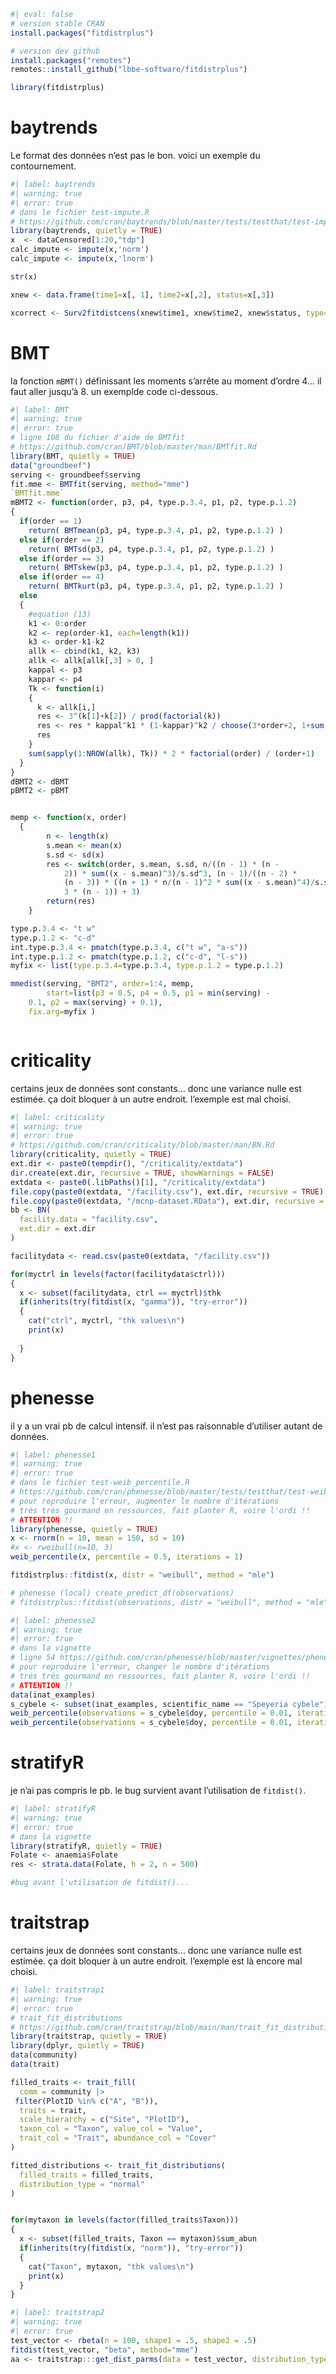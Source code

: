 ```r
#| eval: false
# version stable CRAN
install.packages("fitdistrplus")

# version dev github
install.packages("remotes")
remotes::install_github("lbbe-software/fitdistrplus")

```
```r
library(fitdistrplus)
```


# baytrends

Le format des données n'est pas le bon. voici un exemple du contournement.

```r
#| label: baytrends
#| warning: true
#| error: true
# dans le fichier test-impute.R
# https://github.com/cran/baytrends/blob/master/tests/testthat/test-impute.R
library(baytrends, quietly = TRUE)
x  <- dataCensored[1:20,"tdp"]
calc_impute <- impute(x,'norm')
calc_impute <- impute(x,'lnorm')

str(x)

xnew <- data.frame(time1=x[, 1], time2=x[,2], status=x[,3])

xcorrect <- Surv2fitdistcens(xnew$time1, xnew$time2, xnew$status, type="interval")


```

  
# BMT

la fonction `mBMT()` définissant les moments s'arrête au moment d'ordre 4... il faut aller jusqu'à 8. un exemplde code ci-dessous.

```r
#| label: BMT
#| warning: true
#| error: true
# ligne 108 du fichier d'aide de BMTfit
# https://github.com/cran/BMT/blob/master/man/BMTfit.Rd
library(BMT, quietly = TRUE)
data("groundbeef")
serving <- groundbeef$serving
fit.mme <- BMTfit(serving, method="mme")
`BMTfit.mme`
mBMT2 <- function(order, p3, p4, type.p.3.4, p1, p2, type.p.1.2) 
{
  if(order == 1)
    return( BMTmean(p3, p4, type.p.3.4, p1, p2, type.p.1.2) )
  else if(order == 2)
    return( BMTsd(p3, p4, type.p.3.4, p1, p2, type.p.1.2) )
  else if(order == 3)
    return( BMTskew(p3, p4, type.p.3.4, p1, p2, type.p.1.2) )
  else if(order == 4)
    return( BMTkurt(p3, p4, type.p.3.4, p1, p2, type.p.1.2) )
  else
  {
    #equation (13)
    k1 <- 0:order
    k2 <- rep(order-k1, each=length(k1))
    k3 <- order-k1-k2
    allk <- cbind(k1, k2, k3)
    allk <- allk[allk[,3] > 0, ]
    kappal <- p3
    kappar <- p4
    Tk <- function(i)
    {
      k <- allk[i,]
      res <- 3^(k[1]+k[2]) / prod(factorial(k))
      res <- res * kappal^k1 * (1-kappar)^k2 / choose(3*order+2, 1+sum(1:3*k))
      res
    }
    sum(sapply(1:NROW(allk), Tk)) * 2 * factorial(order) / (order+1)
  }
}
dBMT2 <- dBMT
pBMT2 <- pBMT


memp <- function(x, order)
  {
        n <- length(x)
        s.mean <- mean(x)
        s.sd <- sd(x)
        res <- switch(order, s.mean, s.sd, n/((n - 1) * (n - 
            2)) * sum((x - s.mean)^3)/s.sd^3, (n - 1)/((n - 2) * 
            (n - 3)) * ((n + 1) * n/(n - 1)^2 * sum((x - s.mean)^4)/s.sd^4 - 
            3 * (n - 1)) + 3)
        return(res)
    }

type.p.3.4 <- "t w"
type.p.1.2 <- "c-d"
int.type.p.3.4 <- pmatch(type.p.3.4, c("t w", "a-s"))
int.type.p.1.2 <- pmatch(type.p.1.2, c("c-d", "l-s"))
myfix <- list(type.p.3.4=type.p.3.4, type.p.1.2 = type.p.1.2)

mmedist(serving, "BMT2", order=1:4, memp,
        start=list(p3 = 0.5, p4 = 0.5, p1 = min(serving) - 
    0.1, p2 = max(serving) + 0.1),
    fix.arg=myfix )



```

# criticality

certains jeux de données sont constants... donc une variance nulle est estimée. ça doit bloquer à un autre endroit. l'exemple est mal choisi.

```r
#| label: criticality
#| warning: true
#| error: true
# https://github.com/cran/criticality/blob/master/man/BN.Rd
library(criticality, quietly = TRUE)
ext.dir <- paste0(tempdir(), "/criticality/extdata")
dir.create(ext.dir, recursive = TRUE, showWarnings = FALSE)
extdata <- paste0(.libPaths()[1], "/criticality/extdata")
file.copy(paste0(extdata, "/facility.csv"), ext.dir, recursive = TRUE)
file.copy(paste0(extdata, "/mcnp-dataset.RData"), ext.dir, recursive = TRUE)
bb <- BN(
  facility.data = "facility.csv",
  ext.dir = ext.dir
)

facilitydata <- read.csv(paste0(extdata, "/facility.csv"))

for(myctrl in levels(factor(facilitydata$ctrl)))
{
  x <- subset(facilitydata, ctrl == myctrl)$thk
  if(inherits(try(fitdist(x, "gamma")), "try-error"))
  {
    cat("ctrl", myctrl, "thk values\n")
    print(x)
  
  }
}

```

# phenesse

il y a un vrai pb de calcul intensif. il n'est pas raisonnable d'utiliser autant de données.

```r
#| label: phenesse1
#| warning: true
#| error: true
# dans le fichier test-weib_percentile.R
# https://github.com/cran/phenesse/blob/master/tests/testthat/test-weib_percentile.R
# pour reproduire l'erreur, augmenter le nombre d'itérations
# très très gourmand en ressources, fait planter R, voire l'ordi !!
# ATTENTION !!
library(phenesse, quietly = TRUE)
x <- rnorm(n = 10, mean = 150, sd = 10)
#x <- rweibull(n=10, 3)
weib_percentile(x, percentile = 0.5, iterations = 1)

fitdistrplus::fitdist(x, distr = "weibull", method = "mle")

# phenesse (local) create_predict_df(observations)
# fitdistrplus::fitdist(observations, distr = "weibull", method = "mle")
```

```r
#| label: phenesse2
#| warning: true
#| error: true
# dans la vignette
# ligne 54 https://github.com/cran/phenesse/blob/master/vignettes/phenesse_vignette.Rmd
# pour reproduire l'erreur, changer le nombre d'itérations
# très très gourmand en ressources, fait planter R, voire l'ordi !!
# ATTENTION !!
data(inat_examples)
s_cybele <- subset(inat_examples, scientific_name == "Speyeria cybele")
weib_percentile(observations = s_cybele$doy, percentile = 0.01, iterations = 1)
weib_percentile(observations = s_cybele$doy, percentile = 0.01, iterations = 10)
```

# stratifyR

je n'ai pas compris le pb. le bug survient avant l'utilisation de `fitdist()`.

```r
#| label: stratifyR
#| warning: true
#| error: true
# dans la vignette
library(stratifyR, quietly = TRUE)
Folate <- anaemia$Folate
res <- strata.data(Folate, h = 2, n = 500)

#bug avant l'utilisation de fitdist()...
```


# traitstrap


certains jeux de données sont constants... donc une variance nulle est estimée. ça doit bloquer à un autre endroit. l'exemple est là encore mal choisi.

```r
#| label: traitstrap1
#| warning: true
#| error: true
# trait_fit_distributions
# https://github.com/cran/traitstrap/blob/main/man/trait_fit_distributions.Rd
library(traitstrap, quietly = TRUE)
library(dplyr, quietly = TRUE)
data(community)
data(trait)

filled_traits <- trait_fill(
  comm = community |>
 filter(PlotID %in% c("A", "B")),
  traits = trait,
  scale_hierarchy = c("Site", "PlotID"),
  taxon_col = "Taxon", value_col = "Value",
  trait_col = "Trait", abundance_col = "Cover"
)

fitted_distributions <- trait_fit_distributions(
  filled_traits = filled_traits,
  distribution_type = "normal"
)


for(mytaxon in levels(factor(filled_traits$Taxon)))
{
  x <- subset(filled_traits, Taxon == mytaxon)$sum_abun
  if(inherits(try(fitdist(x, "norm")), "try-error"))
  {
    cat("Taxon", mytaxon, "thk values\n")
    print(x)
  }
}

```


```r
#| label: traitstrap2
#| warning: true
#| error: true
test_vector <- rbeta(n = 100, shape1 = .5, shape2 = .5)
fitdist(test_vector, "beta", method="mme")
aa <- traitstrap:::get_dist_parms(data = test_vector, distribution_type = "beta")
```
